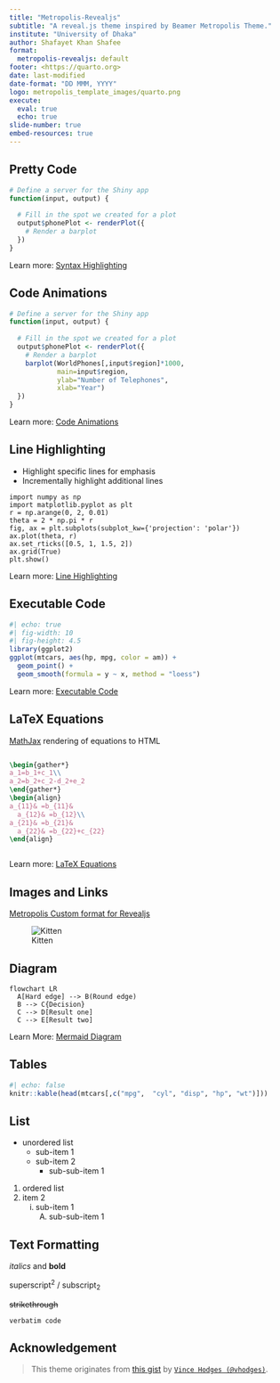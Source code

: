 ```yaml
---
title: "Metropolis-Revealjs"
subtitle: "A reveal.js theme inspired by Beamer Metropolis Theme."
institute: "University of Dhaka"
author: Shafayet Khan Shafee
format:
  metropolis-revealjs: default
footer: <https://quarto.org>
date: last-modified
date-format: "DD MMM, YYYY"
logo: metropolis_template_images/quarto.png
execute: 
  eval: true
  echo: true
slide-number: true
embed-resources: true
---
```


## Pretty Code {auto-animate="true"}

``` r
# Define a server for the Shiny app
function(input, output) {
  
  # Fill in the spot we created for a plot
  output$phonePlot <- renderPlot({
    # Render a barplot
  })
}
```

::: footer
Learn more: [Syntax Highlighting](https://quarto.org/docs/output-formats/html-code.html#highlighting)
:::

## Code Animations {auto-animate="true"}

``` r
# Define a server for the Shiny app
function(input, output) {
  
  # Fill in the spot we created for a plot
  output$phonePlot <- renderPlot({
    # Render a barplot
    barplot(WorldPhones[,input$region]*1000, 
            main=input$region,
            ylab="Number of Telephones",
            xlab="Year")
  })
}
```

::: footer
Learn more: [Code Animations](https://quarto.org/docs/presentations/revealjs/advanced.html#code-animations)
:::

## Line Highlighting

-   Highlight specific lines for emphasis
-   Incrementally highlight additional lines

``` .python
import numpy as np
import matplotlib.pyplot as plt
r = np.arange(0, 2, 0.01)
theta = 2 * np.pi * r
fig, ax = plt.subplots(subplot_kw={'projection': 'polar'})
ax.plot(theta, r)
ax.set_rticks([0.5, 1, 1.5, 2])
ax.grid(True)
plt.show()
```

::: footer
Learn more: [Line Highlighting](https://quarto.org/docs/presentations/revealjs/#line-highlighting)
:::

## Executable Code

```r
#| echo: true
#| fig-width: 10
#| fig-height: 4.5
library(ggplot2)
ggplot(mtcars, aes(hp, mpg, color = am)) +
  geom_point() +
  geom_smooth(formula = y ~ x, method = "loess")
```

::: footer
Learn more: [Executable Code](https://quarto.org/docs/presentations/revealjs/#executable-code)
:::

## LaTeX Equations

[MathJax](https://www.mathjax.org/) rendering of equations to HTML

::: columns
::: {.column width="40%"}
``` tex
\begin{gather*}
a_1=b_1+c_1\\
a_2=b_2+c_2-d_2+e_2
\end{gather*}
\begin{align}
a_{11}& =b_{11}&
  a_{12}& =b_{12}\\
a_{21}& =b_{21}&
  a_{22}& =b_{22}+c_{22}
\end{align}
```
:::

::: {.column width="60%"}
```{=tex}
\begin{gather*}
a_1=b_1+c_1\\
a_2=b_2+c_2-d_2+e_2
\end{gather*}
```
```{=tex}
\begin{align}
a_{11}& =b_{11}&
  a_{12}& =b_{12}\\
a_{21}& =b_{21}&
  a_{22}& =b_{22}+c_{22}
\end{align}
```
:::
:::

::: footer
Learn more: [LaTeX Equations](https://quarto.org/docs/authoring/markdown-basics.html#equations)
:::


## Images and Links


[Metropolis Custom format for Revealjs](https://github.com/shafayetShafee/metropolis)


![Kitten](metropolis_template_images/kitten-350-300.jpeg)


## Diagram


```mermaid
flowchart LR
  A[Hard edge] --> B(Round edge)
  B --> C{Decision}
  C --> D[Result one]
  C --> E[Result two]
```


::: footer
Learn More: [Mermaid Diagram](https://quarto.org/docs/authoring/diagrams.html#mermaid)
:::


## Tables

```r
#| echo: false
knitr::kable(head(mtcars[,c("mpg",	"cyl", "disp", "hp", "wt")]))
```

## List

* unordered list
    + sub-item 1
    + sub-item 2
        - sub-sub-item 1



1. ordered list
2. item 2
    i) sub-item 1
         A.  sub-sub-item 1


## Text Formatting

*italics* and **bold**

superscript^2^ / subscript~2~

~~strikethrough~~

`verbatim code`

## Acknowledgement

> This theme originates from [this gist](https://gist.github.com/vhodges/e37893eecde3f3333150) by [`Vince Hodges (@vhodges)`](https://gist.github.com/vhodges).